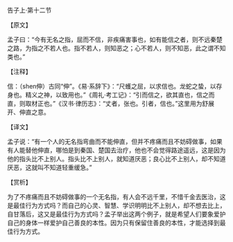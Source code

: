 

告子上·第十二节

【原文】

孟子曰：“今有无名之指，屈而不信，非疾痛害事也，如有能信之者，则不远秦楚之路，为指之不若人也。指不若人，则知恶之；心不若人，则不知恶，此之谓不知类也。”

【注释】

信：（shen伸）古同“伸”。《易·系辞下》：“尺蠖之屈，以求信也。龙蛇之蛰，以存身也。精义之神，以致用也。”《周礼·考工记》：“引而信之，欲其直也，信之而直，则取材正也。”《汉书·律历志》：“丈者，张也。引者，信也。”这里用为舒展开、伸直之意。

【译文】

孟子说：“有一个人的无名指弯曲而不能伸直，但并不疼痛而且不妨碍做事，如果有人能替他伸直，哪怕是到秦国、楚国去治疗，他也不会觉得路途遥远，这是因为他的指头比不上别人。指头比不上别人，就知道厌恶；良心比不上别人，却不知道厌恶，这就叫不知道轻重缓急。”

【赏析】

为了不疼痛而且不妨碍做事的一个无名指，有人会不远千里，不惜千金去医治，这是最佳行为方式吗？而自己的心灵、智慧、学识明明比不上别人，却不想去比上，自甘落后，这又是最佳行为方式吗？孟子举出这两个例子，就是希望人们要象爱护自己的身体一样爱护自己善良的本性。因为只有保留住善良的本性，才能选择到最佳行为方式。

